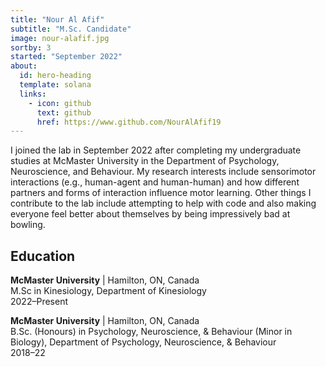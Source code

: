 ```yaml
---
title: "Nour Al Afif"
subtitle: "M.Sc. Candidate"
image: nour-alafif.jpg
sortby: 3
started: "September 2022"
about:
  id: hero-heading
  template: solana
  links:
    - icon: github
      text: github
      href: https://www.github.com/NourAlAfif19
---
```


:::{#hero-heading}

I joined the lab in September 2022 after completing my undergraduate studies at McMaster University in the Department of Psychology, Neuroscience, and Behaviour. My research interests include sensorimotor interactions (e.g., human-agent and human-human) and how different partners and forms of interaction influence motor learning. Other things I contribute to the lab include attempting to help with code and also making everyone feel better about themselves by being impressively bad at bowling.

## Education

**McMaster University** | Hamilton, ON, Canada  
M.Sc in Kinesiology, Department of Kinesiology  
2022--Present

**McMaster University** | Hamilton, ON, Canada  
B.Sc. (Honours) in Psychology, Neuroscience, & Behaviour (Minor in Biology), Department of Psychology, Neuroscience, & Behaviour  
2018--22

:::
